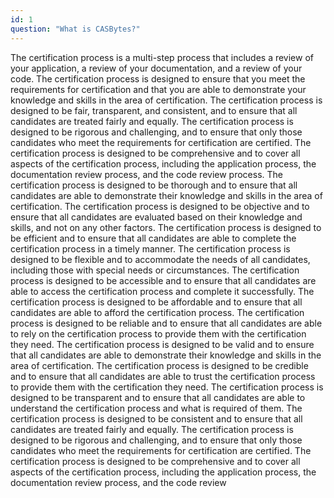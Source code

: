 ```yaml
---
id: 1
question: "What is CASBytes?"
---
```


The certification process is a multi-step process that includes a review of your application, a review of your documentation, and a review of your code. The certification process is designed to ensure that you meet the requirements for certification and that you are able to demonstrate your knowledge and skills in the area of certification. The certification process is designed to be fair, transparent, and consistent, and to ensure that all candidates are treated fairly and equally. The certification process is designed to be rigorous and challenging, and to ensure that only those candidates who meet the requirements for certification are certified. The certification process is designed to be comprehensive and to cover all aspects of the certification process, including the application process, the documentation review process, and the code review process. The certification process is designed to be thorough and to ensure that all candidates are able to demonstrate their knowledge and skills in the area of certification. The certification process is designed to be objective and to ensure that all candidates are evaluated based on their knowledge and skills, and not on any other factors. The certification process is designed to be efficient and to ensure that all candidates are able to complete the certification process in a timely manner. The certification process is designed to be flexible and to accommodate the needs of all candidates, including those with special needs or circumstances. The certification process is designed to be accessible and to ensure that all candidates are able to access the certification process and complete it successfully. The certification process is designed to be affordable and to ensure that all candidates are able to afford the certification process. The certification process is designed to be reliable and to ensure that all candidates are able to rely on the certification process to provide them with the certification they need. The certification process is designed to be valid and to ensure that all candidates are able to demonstrate their knowledge and skills in the area of certification. The certification process is designed to be credible and to ensure that all candidates are able to trust the certification process to provide them with the certification they need. The certification process is designed to be transparent and to ensure that all candidates are able to understand the certification process and what is required of them. The certification process is designed to be consistent and to ensure that all candidates are treated fairly and equally. The certification process is designed to be rigorous and challenging, and to ensure that only those candidates who meet the requirements for certification are certified. The certification process is designed to be comprehensive and to cover all aspects of the certification process, including the application process, the documentation review process, and the code review

